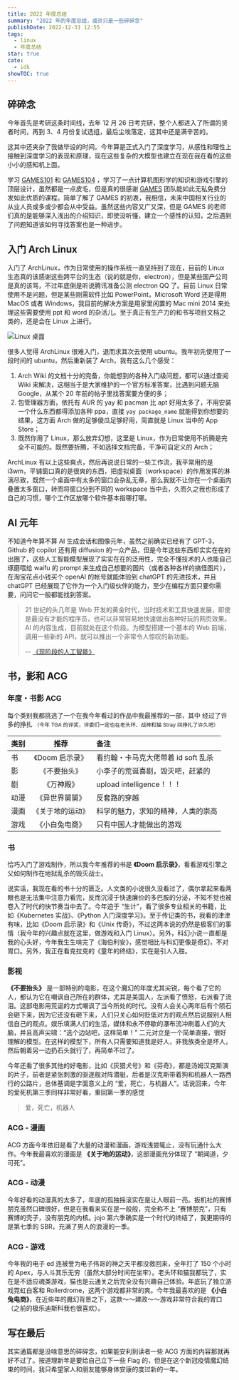 ```yaml
---
title: 2022 年度总结
summary: "2022 年的年度总结，或许只是一些碎碎念"
publishDate: 2022-12-31 12:55
tags:
  - linux
  - 年度总结
star: true
cate:
  - idk
showTOC: true
---
```


## 碎碎念

今年首先是考研这条时间线，去年 12 月 26 日考完研，整个人都进入了所谓的贤者时间，再到 3、4 月份复试选组，最后尘埃落定，这其中还是满辛苦的。

这其中还夹杂了我做毕设的时间。今年算是正式入门了深度学习，从感性和理性上接触到深度学习的表现和原理，现在这些复杂的大模型也建立在现在我在看的这些小小的感知机上面。

学习 [GAMES101](https://games-cn.org/intro-graphics/) 和 [GAMES104](https://games104.boomingtech.com/sc/) ，学习了一点计算机图形学的知识和游戏引擎的顶层设计，虽然都是一点皮毛，但是真的很感谢 [GAMES](https://games-cn.org/) 团队能如此无私免费分发如此优质的课程。简单了解了 GAMES 的初衷，我相信，未来中国相关行业的从业人员或多或少都会从中受益。虽然这些内容又广又深，但是 GAMES 的老师们真的是能够深入浅出的介绍知识，即使没听懂，建立一个感性的认知，之后遇到了问题知道该如何寻找答案也是一种进步。

## 入门 Arch Linux

入门了 ArchLinux，作为日常使用的操作系统一直坚持到了现在，目前的 Linux 生态真的该感谢这些跨平台的生态（说的就是你，electron），但是某些国产公司是真的该骂，不过年底倒是听说腾讯准备公测 electron QQ 了。目前 Linux 日常使用不是问题，但是某些刚需软件比如 PowerPoint，Microsoft Word 还是得用 MacOS 或者 Windows，我目前的解决方案是用家里闲置的 Mac mini 2014 来处理这些需要使用 ppt 和 word 的杂活儿。至于真正有生产力的和书写项目文档之类的，还是会在 Linux 上进行。

![Linux 桌面](/image/linux.png)

很多人觉得 ArchLinux 很难入门，退而求其次去使用 ubuntu。我年初先使用了一段时间的 ubuntu，然后重新装了 Arch，我有这么几个感受：

1.  Arch Wiki 的文档十分的完备，你能想到的各种入门级问题，都可以通过查阅 Wiki 来解决，这相当于是大家维护的一个官方标准答案，比遇到问题无脑 Google，从某个 20 年前的帖子里找答案要方便的多；
2.  包管理器方面，依托有 AUR 的 yay 和 pacman 比 apt 好用太多了，不用安装一个什么东西都得添加各种 ppa，直接 `yay package_name` 就能得到你想要的结果，这方面 Arch 做的足够傻瓜足够好用，简直就是 Linux 当中的 App Store；
3.  既然你用了 Linux，那么放弃幻想，这里是 Linux，作为日常使用不折腾是完全不可能的。既然要折腾，不如选择文档完备，干净可自定义的 Arch；

ArchLinux 有以上这些爽点，然后再说说日常的一些工作流，我平常用的是 i3wm，平铺窗口真的是很爽的东西，把虚拟桌面（workspace）的作用发挥的淋漓尽致，既然一个桌面中有太多的窗口会杂乱无章，那么我就不让你在一个桌面内叠置太多窗口，转而将窗口分到不同的 workspace 当中去，久而久之我也形成了自己的习惯，哪个工作区放哪个软件基本指哪打哪。

## AI 元年

不知道今年算不算 AI 生成会话和图像元年，虽然之前确实已经有了 GPT-3，Github 的 copilot 还有用 diffusion 的一众产品，但是今年这些东西却实实在在的出圈了，这些人工智能模型展现了实实在在的泛用性，完全不懂技术的人也能自己琢磨喂给 waifu 的 prompt 来生成自己想要的图片（或者各种各样的搞怪图片），在淘宝花点小钱买个 openAI 的帐号就能体验到 chatGPT 的先进技术，并且 chatGPT 已经展现了它作为一个入门级伙伴的能力，至少在编程方面只要你需要，问问它一般都能找到答案。

> 21 世纪的头几年是 Web 开发的黄金时代，当时技术和工具快速发展，即使是最没有才能的程序员，也可以非常容易地快速做出各种好玩的网页效果。AI 的内容生成，目前就处在这个阶段。为模型搭建一个基本的 Web 前端，调用一些新的 API，就可以推出一个非常令人惊叹的新功能。
>
> -- [《现阶段的人工智能》](https://www.jonstokes.com/p/good-news-ai-is-now-in-its-midwit)

## 书，影和 ACG

### 年度・书影 ACG

每个类别我都挑选了一个在我今年看过的作品中我最推荐的一部，其中 经过了许多的挣扎 <small>（今年 TGA 的评奖，评委们一定也在老头环、战神和猫 Stray 间挣扎了许久吧）</small>

| 类别 |       推荐       | 备注                                |
| ---- | :--------------: | :---------------------------------- |
| 书   | 《Doom 启示录》  | 看约翰・卡马克大佬带着 id soft 乱杀 |
| 影   |   《不要抬头》   | 小李子的荒诞喜剧，毁灭吧，赶紧的    |
| 剧   |    《万神殿》    | upload intelligence！！！           |
| 动漫 |  《异世界舅舅》  | 反套路的穿越                        |
| 漫画 | 《关于地的运动》 | 科学的魅力，求知的精神，人类的崇高  |
| 游戏 |  《小白兔电商》  | 只有中国人才能做出的游戏            |

### 书

恰巧入门了游戏制作，所以我今年推荐的书是 **《Doom 启示录》**，看看游戏引擎之父如何制作在地狱乱杀的毁灭战士。

说实话，我现在看的书十分的匮乏。人文类的小说很久没看过了，偶尔拿起来看两眼也是无法集中注意力看完，反而沉浸于快速廉价的多巴胺的分泌，不知不觉也被卷入了时代的快节奏当中去了。今年迫于 “生计”，看了很多专业相关的书籍，比如《Kubernetes 实战》、《Python 入门深度学习》。至于传记类的书，我看的津津有味，比如《Doom 启示录》和《Unix 传奇》，不过这两本说的仍然是极客们的事情（我今年的兴趣点就在这里，做游戏和入门 Linux）。另外，科幻小说一直都是我的心头好，今年我生生啃完了《海伯利安》，感觉相比与科幻更像是奇幻，不对胃口。另外，我正在看克拉克的《童年的终结》，实在是引人入胜。

### 影视

**《不要抬头》** 是一部特别的电影，在这个魔幻的年度尤其尖锐，每个看了它的人，都认为它在嘲讽自己所在的群体，尤其是美国人，左派看了愤怒，右派看了流泪。这部电影用荒诞的方式嘲讽了当今所处的时代。没有人会关心两年后有个陨石会砸下来，因为它还没有砸下来，人们只关心如何贬低对方的观点然后说服别人相信自己的观点。娱乐填满人们的生活，媒体和永不停歇的瀑布流冲刷着人们的大脑，并且高声尖啸：“选个边站吧，这样简单！” 二元对立是一个简单直接，很好理解的模型。在这样的模型下，所有人只需要知道我是好人，非我族类全是坏人，然后朝着另一边扔石头就行了，再简单不过了。

今年还看了很多其他的好电影，比如《灰猎犬号》和《芬奇》，都是汤姆汉克斯演的片子，前者是紧张刺激的驱逐舰对阵潜艇，后者是汉克斯带着狗和机器人一路西行的公路片，总体基调是字面意义上的 “爱，死亡，与机器人”。话说回来，今年的爱死机第三季同样非常好看，重回第一季的感觉

> 爱，死亡，机器人

### ACG - 漫画

ACG 方面今年依旧是看了大量的动漫和漫画，游戏浅尝辄止，没有玩通什么大作。今年我最喜欢的漫画是 **《关于地的运动》**，这部漫画充分体现了 “朝闻道，夕可死”。

### ACG - 动漫

今年好看的动漫真的太多了，年底的孤独摇滚实在是让人眼前一亮。扳机社的赛博朋克虽然口碑很好，但是在我看来实在是一般般，完全称不上 “赛博朋克”，只有赛博的壳子，没有朋克的内核。jojo 第六季确实是一个时代的终结了，我更期待的是第七季的 SBR，充满了男人的浪漫的一季。

### ACG - 游戏

今年我的电子 ed 连被誉为电子伟哥的神之天平都没救回来，全年打了 150 个小时的 Apex，与人斗其乐无穷（虽然大部分时间在坐牢）。老头环和猫我都玩了，实在是不适应魂类游戏，猫也是云通关之后完全没有兴趣自己体验。年底玩了独立游戏霓虹白客和 Rollerdrome，这两个游戏都非常的爽。今年我最喜欢的是 **《小白兔电商》**，在近些年的魔幻背景之下，这款～～建政～～游戏非常符合我的胃口（之前的极乐迪斯科我也很喜欢）。

## 写在最后

其实通篇都是没啥意思的碎碎念，如果能安利到读者一些 ACG 方面的内容那就再好不过了。按道理新年是要给自己立下一些 Flag 的，但是在这个新冠疫情魔幻结束的时间，我只希望家人和朋友能够身体安康的度过新的一年。
